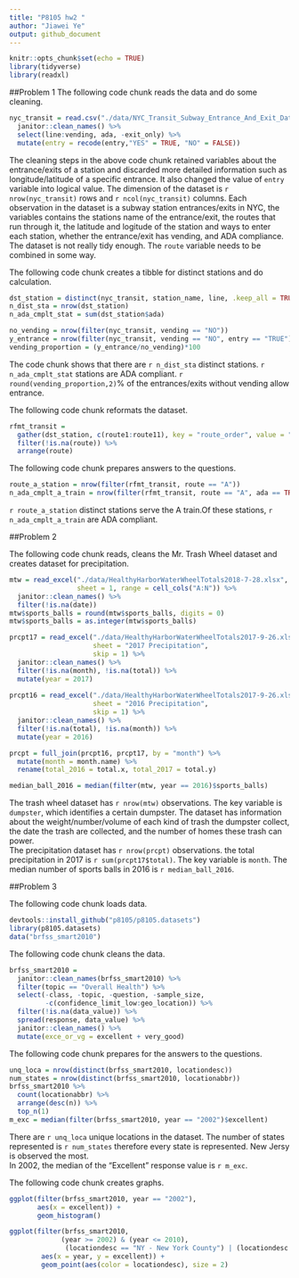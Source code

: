 ```yaml
---
title: "P8105 hw2 "
author: "Jiawei Ye"
output: github_document
---
```


```r
knitr::opts_chunk$set(echo = TRUE)
library(tidyverse)
library(readxl)
```

##Problem 1
The following code chunk reads the data and do some cleaning.
```r
nyc_transit = read.csv("./data/NYC_Transit_Subway_Entrance_And_Exit_Data.csv") %>% 
  janitor::clean_names() %>% 
  select(line:vending, ada, -exit_only) %>% 
  mutate(entry = recode(entry,"YES" = TRUE, "NO" = FALSE))
```

The cleaning steps in the above code chunk retained variables about the entrance/exits of a station and discarded more detailed information such as longitude/latitude of a specific entrance. It also changed the value of `entry` variable into logical value. The dimension of the dataset is `r nrow(nyc_transit)` rows and `r ncol(nyc_transit)` columns. Each observation in the dataset is a subway station entrances/exits in NYC, the variables contains the stations name of the entrance/exit, the routes that run through it, the latitude and logitude of the station and ways to enter each station, whether the entrance/exit has vending, and ADA compliance. The dataset is not really tidy enough. The `route` variable needs to be combined in some way.  

The following code chunk creates a tibble for distinct stations and do calculation.
```r

dst_station = distinct(nyc_transit, station_name, line, .keep_all = TRUE)
n_dist_sta = nrow(dst_station)
n_ada_cmplt_stat = sum(dst_station$ada)

no_vending = nrow(filter(nyc_transit, vending == "NO"))
y_entrance = nrow(filter(nyc_transit, vending == "NO", entry == "TRUE"))
vending_proportion = (y_entrance/no_vending)*100

```

The code chunk shows that there are `r n_dist_sta` distinct stations. `r n_ada_cmplt_stat` stations are ADA compliant. `r round(vending_proportion,2)`% of the entrances/exits without vending allow entrance.  

The following code chunk reformats the dataset. 
```r
rfmt_transit =
  gather(dst_station, c(route1:route11), key = "route_order", value = "route") %>% 
  filter(!is.na(route)) %>% 
  arrange(route)
```

The following code chunk prepares answers to the questions. 
```r
route_a_station = nrow(filter(rfmt_transit, route == "A"))
n_ada_cmplt_a_train = nrow(filter(rfmt_transit, route == "A", ada == TRUE))
```

`r route_a_station` distinct stations serve the A train.Of these stations, `r n_ada_cmplt_a_train` are ADA compliant. 

##Problem 2

The following code chunk reads, cleans the Mr. Trash Wheel dataset and creates dataset for precipitation. 

```r
mtw = read_excel("./data/HealthyHarborWaterWheelTotals2018-7-28.xlsx", 
                 sheet = 1, range = cell_cols("A:N")) %>% 
  janitor::clean_names() %>% 
  filter(!is.na(date))
mtw$sports_balls = round(mtw$sports_balls, digits = 0)
mtw$sports_balls = as.integer(mtw$sports_balls)

prcpt17 = read_excel("./data/HealthyHarborWaterWheelTotals2017-9-26.xlsx",
                     sheet = "2017 Precipitation", 
                     skip = 1) %>% 
  janitor::clean_names() %>% 
  filter(!is.na(month), !is.na(total)) %>% 
  mutate(year = 2017)
  
prcpt16 = read_excel("./data/HealthyHarborWaterWheelTotals2017-9-26.xlsx",
                     sheet = "2016 Precipitation",
                     skip = 1) %>%
  janitor::clean_names() %>% 
  filter(!is.na(total), !is.na(month)) %>% 
  mutate(year = 2016)

prcpt = full_join(prcpt16, prcpt17, by = "month") %>% 
  mutate(month = month.name) %>% 
  rename(total_2016 = total.x, total_2017 = total.y)

median_ball_2016 = median(filter(mtw, year == 2016)$sports_balls)


```

The trash wheel dataset has `r nrow(mtw)` observations. The key variable is `dumpster`, which identifies a certain dumpster. The dataset has information about the weight/number/volume of each kind of trash the dumpster collect, the date the trash are collected, and the number of homes these trash can power.  
The precipitation dataset has `r nrow(prcpt)` observations. the total precipitation in 2017 is `r sum(prcpt17$total)`.  The key variable is `month`. The median number of sports balls in 2016 is `r median_ball_2016`.  

##Problem 3

The following code chunk loads data. 
```r
devtools::install_github("p8105/p8105.datasets")
library(p8105.datasets)
data("brfss_smart2010")

```

The following code chunk cleans the data. 
```r
brfss_smart2010 = 
  janitor::clean_names(brfss_smart2010) %>%
  filter(topic == "Overall Health") %>% 
  select(-class, -topic, -question, -sample_size, 
         -c(confidence_limit_low:geo_location)) %>% 
  filter(!is.na(data_value)) %>%
  spread(response, data_value) %>% 
  janitor::clean_names() %>% 
  mutate(exce_or_vg = excellent + very_good)
```

The following code chunk prepares for the answers to the questions. 
```r
unq_loca = nrow(distinct(brfss_smart2010, locationdesc))
num_states = nrow(distinct(brfss_smart2010, locationabbr))
brfss_smart2010 %>% 
  count(locationabbr) %>% 
  arrange(desc(n)) %>% 
  top_n(1)
m_exc = median(filter(brfss_smart2010, year == "2002")$excellent)
```
There are `r unq_loca` unique locations in the dataset. The number of states represented is `r num_states` therefore every state is represented. New Jersy is observed the most.  
In 2002, the median of the "Excellent" response value is `r m_exc`.  


The following code chunk creates graphs.  
```r
ggplot(filter(brfss_smart2010, year == "2002"),
       aes(x = excellent)) +
       geom_histogram()

ggplot(filter(brfss_smart2010, 
             (year >= 2002) & (year <= 2010), 
              (locationdesc == "NY - New York County") | (locationdesc == "NY - Queens County")), 
        aes(x = year, y = excellent)) + 
        geom_point(aes(color = locationdesc), size = 2)
```

